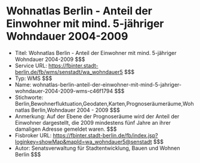 # Wohnatlas Berlin - Anteil der Einwohner mit mind. 5-jähriger Wohndauer 2004-2009
- Titel: Wohnatlas Berlin - Anteil der Einwohner mit mind. 5-jähriger Wohndauer 2004-2009 $$$
- Service URL: https://fbinter.stadt-berlin.de/fb/wms/senstadt/wa_wohndauer5 $$$
- Typ: WMS $$$
- Name: wohnatlas-berlin-anteil-der-einwohner-mit-mind-5-jahriger-wohndauer-2004-2009-wms-c46f1794 $$$
- Stichworte: Berlin,Bewohnerfluktuation,Geodaten,Karten,Prognoseräumeräume,Wohnatlas Berlin,Wohndauer 2004 - 2009 $$$
- Anmerkung: Auf der Ebene der Prognoseräume wird der Anteil der Einwohner dargestellt, die 2009 mindestens fünf Jahre an ihrer damaligen Adresse gemeldet waren. $$$
- Fisbroker URL: https://fbinter.stadt-berlin.de/fb/index.jsp?loginkey=showMap&mapId=wa_wohndauer5@senstadt $$$
- Autor: Senatsverwaltung für Stadtentwicklung, Bauen und Wohnen Berlin $$$

